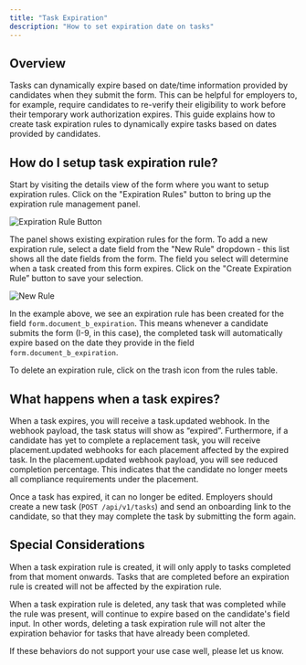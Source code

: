 ```yaml
---
title: "Task Expiration"
description: "How to set expiration date on tasks"
---
```


## Overview

Tasks can dynamically expire based on date/time information provided by candidates when they submit the form. This can be helpful for employers to, for example, require candidates to re-verify their eligibility to work before their temporary work authorization expires. This guide explains how to create task expiration rules to dynamically expire tasks based on dates provided by candidates.

## How do I setup task expiration rule?

Start by visiting the details view of the form where you want to setup expiration rules. Click on the "Expiration Rules" button to bring up the expiration rule management panel.

![Expiration Rule Button](/images/taskExpirationGuide/expirationRuleBtn.png)

The panel shows existing expiration rules for the form. To add a new expiration rule, select a date field from the "New Rule" dropdown - this list shows all the date fields from the form. The field you select will determine when a task created from this form expires. Click on the "Create Expiration Rule” button to save your selection.

![New Rule](/images/taskExpirationGuide/newRule.png)

In the example above, we see an expiration rule has been created for the field `form.document_b_expiration`. This means whenever a candidate submits the form (I-9, in this case), the completed task will automatically expire based on the date they provide in the field `form.document_b_expiration`.

To delete an expiration rule, click on the trash icon from the rules table.

## What happens when a task expires?

When a task expires, you will receive a task.updated webhook. In the webhook payload, the task status will show as “expired”. Furthermore, if a candidate has yet to complete a replacement task, you will receive placement.updated webhooks for each placement affected by the expired task. In the placement.updated webhook payload, you will see reduced completion percentage. This indicates that the candidate no longer meets all compliance requirements under the placement.

Once a task has expired, it can no longer be edited. Employers should create a new task (`POST /api/v1/tasks`) and send an onboarding link to the candidate, so that they may complete the task by submitting the form again.

## Special Considerations

When a task expiration rule is created, it will only apply to tasks completed from that moment onwards. Tasks that are completed before an expiration rule is created will not be affected by the expiration rule.

When a task expiration rule is deleted, any task that was completed while the rule was present, will continue to expire based on the candidate's field input. In other words, deleting a task expiration rule will not alter the expiration behavior for tasks that have already been completed.

If these behaviors do not support your use case well, please let us know.
